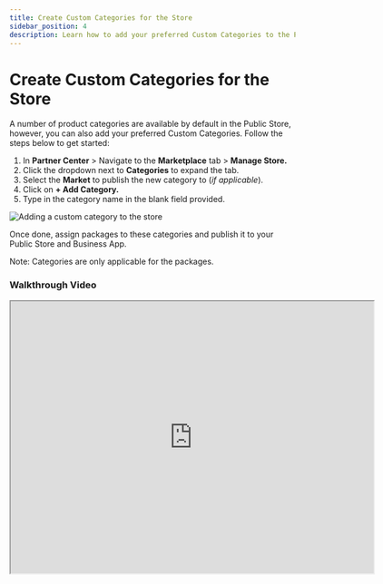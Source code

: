 ```yaml
---
title: Create Custom Categories for the Store
sidebar_position: 4
description: Learn how to add your preferred Custom Categories to the Public Store.
---
```


# Create Custom Categories for the Store

A number of product categories are available by default in the Public Store, however, you can also add your preferred Custom Categories. Follow the steps below to get started:

1. In **Partner Center** > Navigate to the **Marketplace** tab > **Manage Store.**
2. Click the dropdown next to **Categories** to expand the tab.
3. Select the **Market** to publish the new category to (*if applicable*).
4. Click on **+ Add Category.**
5. Type in the category name in the blank field provided.

![Adding a custom category to the store](/img/marketplace/create-custom-categories.jpg)

Once done, assign packages to these categories and publish it to your Public Store and Business App.

Note: Categories are only applicable for the packages.

### Walkthrough Video

<iframe 
  src="https://drive.google.com/file/d/1vsnI6rKVtBRJTzeYNsFNqEaL6QHID-Xq/preview" 
  width="640" 
  height="480"
  allowFullScreen
></iframe>